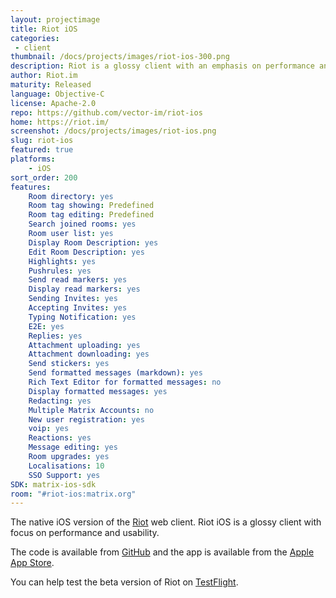 ```yaml
---
layout: projectimage
title: Riot iOS
categories: 
 - client
thumbnail: /docs/projects/images/riot-ios-300.png
description: Riot is a glossy client with an emphasis on performance and usability
author: Riot.im
maturity: Released
language: Objective-C
license: Apache-2.0
repo: https://github.com/vector-im/riot-ios
home: https://riot.im/
screenshot: /docs/projects/images/riot-ios.png
slug: riot-ios
featured: true
platforms:
    - iOS
sort_order: 200
features:
    Room directory: yes
    Room tag showing: Predefined
    Room tag editing: Predefined
    Search joined rooms: yes
    Room user list: yes
    Display Room Description: yes
    Edit Room Description: yes
    Highlights: yes
    Pushrules: yes
    Send read markers: yes
    Display read markers: yes
    Sending Invites: yes
    Accepting Invites: yes
    Typing Notification: yes
    E2E: yes
    Replies: yes
    Attachment uploading: yes
    Attachment downloading: yes
    Send stickers: yes
    Send formatted messages (markdown): yes
    Rich Text Editor for formatted messages: no
    Display formatted messages: yes
    Redacting: yes
    Multiple Matrix Accounts: no
    New user registration: yes
    voip: yes
    Reactions: yes
    Message editing: yes
    Room upgrades: yes
    Localisations: 10
    SSO Support: yes
SDK: matrix-ios-sdk
room: "#riot-ios:matrix.org"
---
```


The native iOS version of the [Riot](/docs/projects/client/riot) web client. Riot iOS is a glossy client with focus on performance and usability.

The code is available from [GitHub](https://github.com/vector-im/riot-ios) and the app is available from the [Apple App Store](https://itunes.apple.com/gb/app/vector.im/id1083446067?mt=8).

You can help test the beta version of Riot on [TestFlight](https://testflight.apple.com/join/lCeTuDKM).
